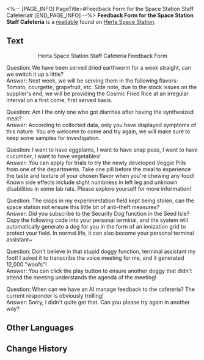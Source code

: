 <%-- [PAGE_INFO]
PageTitle=#Feedback Form for the Space Station Staff Cafeteria#
[END_PAGE_INFO] --%>
{{Readable Infobox
|id           = 142
|partIds      = 190293
|title        = 
|image        = Item Journal.png
|world        = Herta Space Station
|parts        = 1
|author       = <!--to be added-->
|description  = A feedback form for the staff cafeteria in Herta Space Station. It contains comments and suggestions on the cafeteria's food, as well as feedback given by the cafeteria's intelligent robot.
|part1        = Feedback Form for the Space Station Staff Cafeteria
|source1      = {{cx|Source missing}}
|characters   = 
|factions     = 
}}
'''Feedback Form for the Space Station Staff Cafeteria''' is a [[readable]] found on [[Herta Space Station]].
<!--
==Location==
{{Map Embed|<map name>|<marker id>}}
-->
==Text==
<div align="center">Herta Space Station Staff Cafeteria Feedback Form</div>

Question: We have been served dried earthworm for a week straight, can we switch it up a little?<br />Answer: Next week, we will be serving them in the following flavors: Tomato, courgette, grapefruit, etc. Side note, due to the stock issues on the supplier's end, we will be providing the Cosmic Fried Rice at an irregular interval on a first come, first served basis.

Question: Am I the only one who got diarrhea after having the synthesized meat?<br />Answer: According to collected data, only you have displayed symptoms of this nature. You are welcome to come and try again, we will make sure to keep some samples for investigation.

Question: I want to have eggplants, I want to have snap peas, I want to have cucumber, I want to have vegetables!<br />Answer: You can apply for trials to try the newly developed Veggie Pills from one of the departments. Take one pill before the meal to experience the taste and texture of your chosen flavor when you're chewing any food! Known side effects include slight numbness in left leg and unknown disabilities in some lab rats. Please explore yourself for more information!

Question: The crops in my experimentation field kept being stolen, can the space station not ensure this little bit of anti-theft measures?<br />Answer: Did you subscribe to the Security Dog function in the Seed Isle? Copy the following code into your personal terminal, and the system will automatically generate a dog for you in the form of an ionization grid to protect your field. In normal life, it can also become your personal terminal assistant~

Question: Don't believe in that stupid doggy function, terminal assistant my foot! I asked it to transcribe the voice meeting for me, and it generated 12,000 "woofs"!<br />Answer: You can click the play button to ensure another doggy that didn't attend the meeting understands the agenda of the meeting!

Question: When can we have an AI manage feedback to the cafeteria? The current responder is obviously trolling!<br />Answer: Sorry, I didn't quite get that. Can you please try again in another way?

<!--
==Trivia==
* 
-->
==Other Languages==
{{Other Languages
|en   = Feedback Form for the Space Station Staff Cafeteria
|zhs  = 空间站员工餐厅反馈记录表
|zht  = 太空站員工餐廳回饋記錄表
|ja   = 宇宙ステーション食堂フィードバック記録
|ko   = 우주정거장 직원 식당 건의 사항 기록표
|es   = Formulario de opiniones del comedor de empleados de la Estación Espacial
|fr   = Questionnaire de satisfaction pour la cafétéria réservée au personnel de la station spatiale
|ru   = Книга отзывов о столовой для сотрудников космической станции
|th   = ตารางบันทึกข้อเสนอแนะสำหรับโรงอาหารของเจ้าหน้าที่สถานีอวกาศ
|vi   = Phiếu Ghi Phản Hồi Nhà Hàng Của Nhân Viên Trạm Không Gian
|de   = Feedbackformular für die Personalcafeteria der Raumstation
|id   = Formulir Masukan untuk Staf Kafetaria Stasiun Luar Angkasa
|pt   = Formulário de Sugestões do Refeitório da Equipe da Estação Espacial
}}

==Change History==
{{Change History|1.0}}